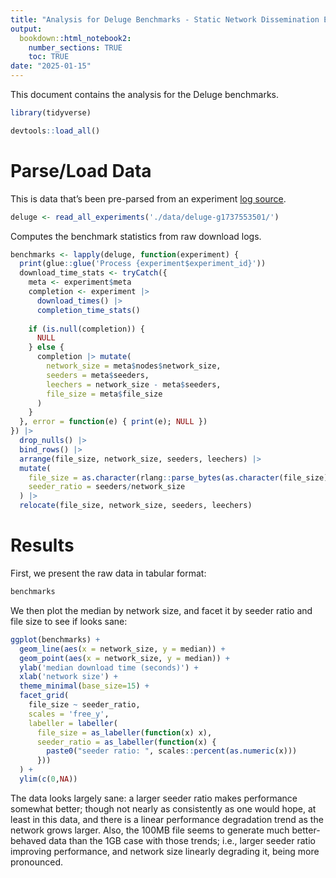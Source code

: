 ```yaml
---
title: "Analysis for Deluge Benchmarks - Static Network Dissemination Experiment"
output:
  bookdown::html_notebook2:
    number_sections: TRUE
    toc: TRUE
date: "2025-01-15"
---
```


This document contains the analysis for the Deluge benchmarks.

```r
library(tidyverse)

devtools::load_all()
```

# Parse/Load Data

This is data that's been pre-parsed from an experiment [log source](https://github.com/codex-storage/bittorrent-benchmarks/blob/1ee8ea8a35a2c0fccea6e7c955183c4ed03eebb3/benchmarks/logging/sources.py#L27).

```r
deluge <- read_all_experiments('./data/deluge-g1737553501/')
```
Computes the benchmark statistics from raw download logs.

```r
benchmarks <- lapply(deluge, function(experiment) {
  print(glue::glue('Process {experiment$experiment_id}'))
  download_time_stats <- tryCatch({
    meta <- experiment$meta
    completion <- experiment |>
      download_times() |>
      completion_time_stats()
    
    if (is.null(completion)) {
      NULL
    } else {
      completion |> mutate(
        network_size = meta$nodes$network_size,
        seeders = meta$seeders,
        leechers = network_size - meta$seeders,
        file_size = meta$file_size
      )
    }
  }, error = function(e) { print(e); NULL })
}) |> 
  drop_nulls() |>
  bind_rows() |>
  arrange(file_size, network_size, seeders, leechers) |>
  mutate(
    file_size = as.character(rlang::parse_bytes(as.character(file_size))),
    seeder_ratio = seeders/network_size
  ) |>
  relocate(file_size, network_size, seeders, leechers)
```

# Results

First, we present the raw data in tabular format:

```r
benchmarks
```

We then plot the median by network size, and facet it by seeder ratio and file size to see if looks sane:

```r
ggplot(benchmarks) +
  geom_line(aes(x = network_size, y = median)) +
  geom_point(aes(x = network_size, y = median)) +
  ylab('median download time (seconds)') +
  xlab('network size') +
  theme_minimal(base_size=15) +
  facet_grid(
    file_size ~ seeder_ratio,
    scales = 'free_y',
    labeller = labeller(
      file_size = as_labeller(function(x) x),
      seeder_ratio = as_labeller(function(x) {
        paste0("seeder ratio: ", scales::percent(as.numeric(x)))
      }))
  ) +
  ylim(c(0,NA))
```
The data looks largely sane: a larger seeder ratio makes performance somewhat better; though not nearly as consistently as one would hope, at least in this data, and there is a linear performance degradation trend as the network grows larger. Also, the $100\text{MB}$ file seems to generate much better-behaved data than the $1\text{GB}$ case with those trends; i.e., larger seeder ratio improving performance, and network size linearly degrading it, being more pronounced.
